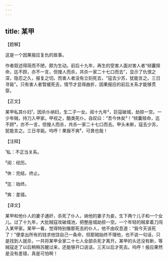 ```yaml
---
---
---
```

title: 某甲
---




【题解】


这是一个因果报应复仇的故事。

作者叙述得简而不陋，颇为生动。前后十九年，再生的受害人面对害人者“倾囊赎命，迄不顾，亦不一言，但搜人而杀，共杀一家二十七口而去”，显示了仇恨之深，隐忍之久，报复之切。而害人者没有立刻死去，“寇去少苏，犹能言之。三日寻毙”。只有害人者暂缓死去，情节才显得曲折，因果报应的前后关系才能够贯穿。

【正文】

某甲私其仆妇¹，因杀仆纳妇，生二子一女。阅十九年²，巨寇破城，劫掠一空。一少年贼，持刀入甲家。甲视之，酷类死仆。自叹曰：“吾今休矣³！”倾囊赎命，迄不顾⁴，亦不一言，但搜人而杀，共杀一家二十七口而去。甲头未断，寇去少苏，犹能言之。三日寻毙。呜呼！果报不爽⁵，可畏也哉！





【注释】


¹私：不正当关系。

²阅：经历。

³休：完结，终止。

⁴迄：始终。

⁵爽：差错。





【译文】


某甲和他仆人的妻子通奸，杀死了仆人，纳他的妻子为妾，生下两个儿子和一个女儿。过了十九年，大批贼寇攻破城池，把整座城劫掠一空。一个年轻的贼拿着刀闯入某甲家。某甲一看，觉得特别像那死去的仆人，他不由叹息道：“我今天该死了！”便拿出所有的钱求他饶自己一条命，但那贼始终不理他，也不说一句话，只是找到人就杀，一共将某甲全家二十七人全部杀死才离开。某甲的头还没有断，等贼寇走了以后稍稍苏醒过来，还能够开口说话，三天以后才死去。呜呼！报应果然是没有差错，真是可怕啊！